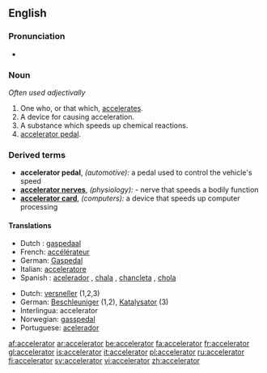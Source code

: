 ==English==

===Pronunciation===
*{{audio|en-us-accelerator.ogg|Audio (US)}}


===Noun===
{{en-noun}}  ''Often used adjectivally''

# One who, or that which, [[accelerate]]s.
# A device for causing acceleration.
# A substance which speeds up chemical reactions.
# [[accelerator pedal]].

===Derived terms===
*'''accelerator pedal''', ''(automotive):'' a pedal used to control the vehicle's speed
*'''[[accelerator nerves]]''', ''(physiology):'' - nerve that speeds a bodily function
*'''[[accelerator card]]''', ''(computers):'' a device that speeds up computer processing
 
====Translations====
{{trans-top|accelerator pedal}}
*Dutch : [[gaspedaal]] {{n}}
*French: [[accélérateur]] {{m}}
*German:  [[Gaspedal]] {{n}}
*Italian: [[acceleratore]]
*Spanish : [[acelerador]] {{m}}, [[chala]] {{f}} {{italbrac|Chile|colloquial}}, [[chancleta]] {{f}} {{italbrac|Colombia|colloquial}}, [[chola]] {{f}} {{italbrac|Venezuela|colloquial}}
{{trans-bottom}}



{{rfc-trans}}
*Dutch: [[versneller]] {{m}} (1,2,3)
*German: [[Beschleuniger]] {{m}} (1,2), [[Katalysator]] {{m}} (3) 
*Interlingua: accelerator
*Norwegian: [[gasspedal]]
*Portuguese: [[acelerador]]
 
[[af:accelerator]]
[[ar:accelerator]]
[[be:accelerator]]
[[fa:accelerator]]
[[fr:accelerator]]
[[gl:accelerator]]
[[is:accelerator]]
[[it:accelerator]]
[[pl:accelerator]]
[[ru:accelerator]]
[[fi:accelerator]]
[[sv:accelerator]]
[[vi:accelerator]]
[[zh:accelerator]]